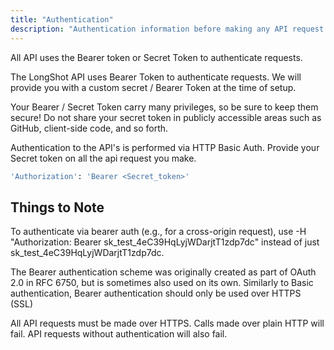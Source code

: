 ```yaml
---
title: "Authentication"
description: "Authentication information before making any API request."
---
```


All API uses the Bearer token or Secret Token to authenticate requests.

The LongShot API uses Bearer Token to authenticate requests. We will provide you with a custom secret / Bearer Token at the time of setup.

Your Bearer / Secret Token carry many privileges, so be sure to keep them secure! Do not share your secret token in publicly accessible areas such as GitHub, client-side code, and so forth.

Authentication to the API's is performed via HTTP Basic Auth. Provide your Secret token on all the api request you make.

```bash
'Authorization': 'Bearer <Secret_token>'
```

## Things to Note

To authenticate via bearer auth (e.g., for a cross-origin request), use -H "Authorization: Bearer sk_test_4eC39HqLyjWDarjtT1zdp7dc" instead of just sk_test_4eC39HqLyjWDarjtT1zdp7dc.

The Bearer authentication scheme was originally created as part of OAuth 2.0 in RFC 6750, but is sometimes also used on its own. Similarly to Basic authentication, Bearer authentication should only be used over HTTPS (SSL)

All API requests must be made over HTTPS. Calls made over plain HTTP will fail. API requests without authentication will also fail.
